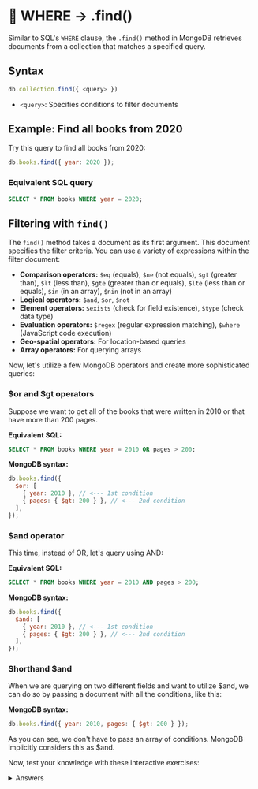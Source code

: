 # 👐 WHERE → .find()

Similar to SQL's `WHERE` clause, the `.find()` method in MongoDB retrieves documents from a collection that matches a specified query.

## Syntax

```js
db.collection.find({ <query> })
```

- `<query>`: Specifies conditions to filter documents

## Example: Find all books from 2020

Try this query to find all books from 2020:

<InteractiveQueryEditor
  initialQuery='db.books.find({ year: 2020 })'
/>

```js
db.books.find({ year: 2020 });
```

### Equivalent SQL query

```sql
SELECT * FROM books WHERE year = 2020;
```

## Filtering with `find()`

The `find()` method takes a document as its first argument. This document specifies the filter criteria. You can use a variety of expressions within the filter document:

- **Comparison operators:** `$eq` (equals), `$ne` (not equals), `$gt` (greater than), `$lt` (less than), `$gte` (greater than or equals), `$lte` (less than or equals), `$in` (in an array), `$nin` (not in an array)
- **Logical operators:** `$and`, `$or`, `$not`
- **Element operators:** `$exists` (check for field existence), `$type` (check data type)
- **Evaluation operators:** `$regex` (regular expression matching), `$where` (JavaScript code execution)
- **Geo-spatial operators:** For location-based queries
- **Array operators:** For querying arrays

Now, let's utilize a few MongoDB operators and create more sophisticated queries:

### $or and $gt operators

Suppose we want to get all of the books that were written in 2010 or that have more than 200 pages.

<InteractiveQueryEditor
  initialQuery='db.books.find({ $or: [{ year: 2010 }, { pages: { $gt: 200 } }] })'
/>

**Equivalent SQL:**
```sql
SELECT * FROM books WHERE year = 2010 OR pages > 200;
```

**MongoDB syntax:**
```js
db.books.find({
  $or: [
    { year: 2010 }, // <--- 1st condition
    { pages: { $gt: 200 } }, // <--- 2nd condition
  ],
});
```

### $and operator

This time, instead of OR, let's query using AND:

<InteractiveQueryEditor
  initialQuery='db.books.find({ $and: [{ year: 2010 }, { pages: { $gt: 200 } }] })'
/>

**Equivalent SQL:**
```sql
SELECT * FROM books WHERE year = 2010 AND pages > 200;
```

**MongoDB syntax:**
```js
db.books.find({
  $and: [
    { year: 2010 }, // <--- 1st condition
    { pages: { $gt: 200 } }, // <--- 2nd condition
  ],
});
```

### Shorthand $and

When we are querying on two different fields and want to utilize $and, we can do so by passing a document with all the conditions, like this:

<InteractiveQueryEditor
  initialQuery='db.books.find({ year: 2010, pages: { $gt: 200 } })'
/>

**MongoDB syntax:**
```js
db.books.find({ year: 2010, pages: { $gt: 200 } });
```

As you can see, we don't have to pass an array of conditions. MongoDB implicitly considers this as $and.

Now, test your knowledge with these interactive exercises:

<InteractiveExercise
  title="Challenge 1: Find books by exact inventory"
  description="Find all books where totalInventory is exactly 5."
  initialQuery='db.books.find({ totalInventory: 5 })'
  hint="Use exact equality matching with totalInventory field"
  solution='db.books.find({ totalInventory: 5 })'
/>

<InteractiveExercise
  title="Challenge 2: Find books with many pages"
  description="Find all books with more than 300 pages."
  initialQuery='db.books.find({ pages: { $gt: 300 } })'
  hint="Use the $gt operator to find pages greater than 300"
  solution='db.books.find({ pages: { $gt: 300 } })'
/>

<InteractiveExercise
  title="Challenge 3: Complex filtering"
  description="Find books in the Science genre that are more than 300 pages long."
  initialQuery='db.books.find({ genres: "Science", pages: { $gt: 300 } })'
  hint="Use genres field (it's an array) and combine with pages filter"
  solution='db.books.find({ genres: "Science", pages: { $gt: 300 } })'
/>


<details>
  <summary>Answers</summary>

  **Challenge 1:**
  ```js
  db.books.find({ totalInventory: 5 });
  ```

  **Challenge 2:**
  ```js
  db.books.find({ pages: {$gt: 300} });
  ```

  **Challenge 3:**
  ```js
  db.books.find({ "genre.name": "Science", pages: {$gt: 300} });
  ```
</details>
